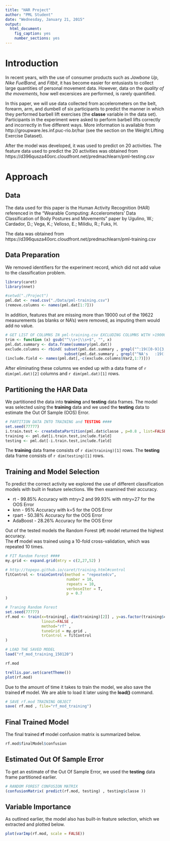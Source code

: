 ```yaml
---
title: "HAR Project"
author: "PML Student"
date: "Wednesday, January 21, 2015"
output:
  html_document:
    fig_caption: yes
    number_sections: yes
---
```


# Introduction
In recent years, with the use of consumer products such as _Jawbone Up_, _Nike FuelBand_, and _Fitbit_, it has become easier for entusiasts to collect large quantities of personal movement data.  However, data on the _quality of the movements_, how well excersices are performed, is rarely quantified.

In this paper, we will use data collected from accelerometers on the belt, forearm, arm, and dumbell of six participants to predict the manner in which they performed barbell lift exercises (the __classe__ variable in the data set).  Participants in the experiment were asked to perform barbell lifts correctly and incorrectly in five different ways.  More information is available from http://groupware.les.inf.puc-rio.br/har (see the section on the Weight Lifting Exercise Dataset). 

After the model was developed, it was used to predict on 20 activities.  The feature data used to predict the 20 activities was obtained from https://d396qusza40orc.cloudfront.net/predmachlearn/pml-testing.csv


# Approach

## Data
The data used for this paper is the Human Activity Recognition (HAR) referenced in the "Wearable Computing: Accelerometers' Data Classification of Body Postures and Movements" paper by Ugulino, W.; Cardador, D.; Vega, K.; Velloso, E.; Milidiu, R.; Fuks, H. 

The data was obtained from https://d396qusza40orc.cloudfront.net/predmachlearn/pml-training.csv 


## Data Preparation
We removed identifiers for the experiment record, which did not add value to the classification problem.

```r
library(caret)
library(nnet)
```

```r
#setwd("./Project")
pml.dat <- read.csv("./Data/pml-training.csv")
(remove.columns <- names(pml.dat[1:7]))
```

In addition, features that are missing more than 19000 out of the 19622 measurements (as blanks or NA's) were removed, as imputing them would add no value.

```r
# GET LIST OF COLUMNS IN pml-training.csv EXCLUDING COLUMNS WITH >19000 NA VALUES AND SPACES
trim <- function (x) gsub("^\\s+|\\s+$", "", x)
pml.dat.summary <- data.frame(summary(pml.dat))
exclude.columns <- rbind( subset(pml.dat.summary , grepl("^:19([0-9]{3,})",trim(pml.dat.summary$Freq) ) , select="Var2") ,
                          subset(pml.dat.summary , grepl("^NA's   :19([0-9]{3,})",trim(pml.dat.summary$Freq) ) , select="Var2") )
(include.field <- names(pml.dat[,-c(exclude.columns$Var2,1:7)]))
```

After eliminating these columns we ended up with a data frame of `r dim(pml.dat)[2]` columns and `r dim(pml.dat)[1]` rows.


## Partitioning the HAR Data
We partitioned the data into __training__ and __testing__ data frames.  The model was selected using the __training__ data and we used the __testing__ data to estimate the Out Of Sample (OOS) Error. 

```r
# PARTITION DATA INTO TRAINING and TESTING ####
set.seed(77777)
i.train.test <- createDataPartition(pml.dat$classe , p=0.8 , list=FALSE)
training <- pml.dat[i.train.test,include.field]
testing <- pml.dat[-i.train.test,include.field]
```

The __training__ data frame consists of `r dim(training)[1]` rows.
The __testing__ data frame consists of `r dim(testing)[1]` rows.


## Training and Model Selection

To predict the correct activity we explored the use of different classification models with built in feature selections.  We then examined their accuracy.

* rt - 99.85% Accuracy with mtry=2 and 99.93% with mtry=27 for the OOS Error
* knn - 95% Accuracy with k=5 for the OOS Error
* rpart - 50.38% Accuracy for the OOS Error
* AdaBoost - 28.26% Accuracy for the OOS Error

Out of the tested models the Random Forest (__rf__) model returned the highest accuracy.  
The __rf__ model was trained using a 10-fold cross-validation, which was repeated 10 times.  

```r
# FIT Random Forest ####
my.grid <- expand.grid(mtry = c(2,27,52) )

# http://topepo.github.io/caret/training.html#control
fitControl <- trainControl(method = "repeatedcv", 
                           number = 10,
                           repeats = 10,
                           verboseIter = T,
                           p = 0.7
)  

# Traning Random Forest
set.seed(77777)
rf.mod <- train(x=training[,-dim(training)[2]] , y=as.factor(training$classe) ,
                linout=FALSE , 
                method="rf" , 
                tuneGrid = my.grid ,
                trControl = fitControl 
)
```

```r
# LOAD THE SAVED MODEL
load("rf_mod_training_150120")
```

```r
rf.mod

trellis.par.set(caretTheme())
plot(rf.mod)
```


Due to the amount of time it takes to train the model, we also save the trained __rf__ model. We are able to load it later using the __load()__ command.
```r
# SAVE rf.mod TRAINING OBJECT
save( rf.mod , file="rf_mod_training")
```


## Final Trained Model

The final trained __rf__ model confusion matrix is summarized below.

```r
rf.mod$finalModel$confusion
```



## Estimated Out Of Sample Error
To get an estimate of the Out Of Sample Error, we used the __testing__ data frame partitioned earlier.
```r
# RANDOM FOREST CONFUSION MATRIX
(confusionMatrix( predict(rf.mod, testing) , testing$classe ))
```


## Variable Importance
As outlined earlier, the model also has built-in feature selection, which we extracted and plotted below.
```r
plot(varImp(rf.mod, scale = FALSE))
```

